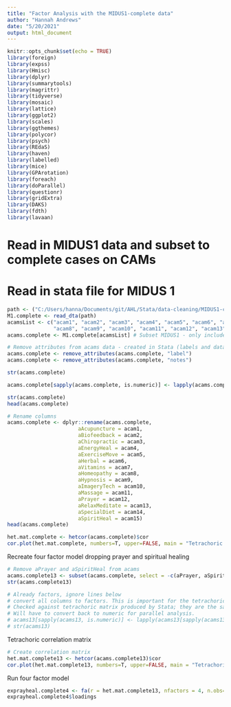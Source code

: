 ```yaml
---
title: "Factor Analysis with the MIDUS1-complete data"
author: "Hannah Andrews"
date: "5/20/2021"
output: html_document
---
```


```r
knitr::opts_chunk$set(echo = TRUE)
library(foreign)
library(expss)
library(Hmisc)
library(dplyr)
library(summarytools)
library(magrittr)
library(tidyverse)
library(mosaic)
library(lattice)
library(ggplot2)
library(scales)
library(ggthemes)
library(polycor)
library(psych)
library(REdaS)
library(haven)
library(labelled)
library(mice)
library(GPArotation)
library(foreach)
library(doParallel)
library(questionr)
library(gridExtra)
library(DAKS)
library(fdth)
library(lavaan)
```

# Read in MIDUS1 data and subset to complete cases on CAMs
# Read in stata file for MIDUS 1
```r
path <- ("C:/Users/hanna/Documents/git/AHL/Stata/data-cleaning/MIDUS1-complete.dta")
M1.complete <- read_dta(path)
acamsList <- c("acam1", "acam2", "acam3", "acam4", "acam5", "acam6", "acam7", 
               "acam8", "acam9", "acam10", "acam11", "acam12", "acam13", "acam14", "acam15")
acams.complete <- M1.complete[acamsList] # Subset MIDUS1 - only include CAMs.

# Remove attributes from acams data - created in Stata (labels and data notes). They're (were) producing an error with bart_spher.
acams.complete <- remove_attributes(acams.complete, "label")
acams.complete <- remove_attributes(acams.complete, "notes")

str(acams.complete)

acams.complete[sapply(acams.complete, is.numeric)] <- lapply(acams.complete[sapply(acams.complete, is.numeric)], as.factor) # convert all columns to factors

str(acams.complete) 
head(acams.complete)

# Rename columns 
acams.complete <- dplyr::rename(acams.complete, 
                       aAcupuncture = acam1, 
                       aBiofeedback = acam2,
                       aChiropractic = acam3,
                       aEnergyHeal = acam4,
                       aExerciseMove = acam5,
                       aHerbal = acam6,
                       aVitamins = acam7,
                       aHomeopathy = acam8,
                       aHypnosis = acam9,
                       aImageryTech = acam10,
                       aMassage = acam11,
                       aPrayer = acam12,
                       aRelaxMeditate = acam13,
                       aSpecialDiet = acam14,
                       aSpiritHeal = acam15)
head(acams.complete)
```

```r
het.mat.complete <- hetcor(acams.complete)$cor
cor.plot(het.mat.complete, numbers=T, upper=FALSE, main = "Tetrachoric Correlations using MIDUS1-complete ", show.legend = TRUE, xlas = 2)
```
Recreate four factor model dropping prayer and spiritual healing
```r
# Remove aPrayer and aSpiritHeal from acams
acams.complete13 <- subset(acams.complete, select = -c(aPrayer, aSpiritHeal))
str(acams.complete13)

# Already factors, ignore lines below 
# convert all columns to factors. This is important for the tetrachoric correlations. They are much smaller when run as numeric. 
# Checked against tetrachoric matrix produced by Stata; they are the same when hetcor is run on factors in R.
# Will have to convert back to numeric for parallel analysis. 
# acams13[sapply(acams13, is.numeric)] <- lapply(acams13[sapply(acams13, is.numeric)], as.factor)
# str(acams13)
```
Tetrachoric correlation matrix 
```r
# Create correlation matrix 
het.mat.complete13 <- hetcor(acams.complete13)$cor
cor.plot(het.mat.complete13, numbers=T, upper=FALSE, main = "Tetrachoric Correlations using MIDUS1-complete excluding prayer and spiritual healing", show.legend = TRUE, xlas = 2)
```

Run four factor model 
```r
exprayheal.complete4 <- fa(r = het.mat.complete13, nfactors = 4, n.obs=5326, rotate = "oblimin", fm = "ml")
exprayheal.complete4$loadings
```